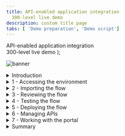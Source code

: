 ```yaml
---
title: API-enabled application integration
  300-level live demo
description: custom title page
tabs: [ 'Demo preparation', 'Demo script']
---
```


  <span>
    API-enabled application integration <br /> 300-level live demo
  </span> );

![banner](./images/300-int-API-enabled-script-GitHub-banner-8-3-21-short.jpg)
<span id="place1"></span>
<details>
<summary>Introduction</summary>
<br/>
Automating customer interactions can remove manual steps, data entry into multiple different applications, and potential errors and delays – all of which are additional costs to your business. This demo automates a series of steps to: obtain and validate input information from a customer with a concern, open a case in Salesforce, attach the incoming information to the case, analyze the tone of the situation, and respond to the customer with the case number and expected date for resolution.<br/><br/>To automate this customer interaction, we will use both APIs and integrations to back-end applications. The demo scenario is related to a car repair, but this is just an example. The same techniques are applicable to your environment in support of your customers.<br/><br/>Let’s get started!
<br/><br/>

(Demo slides [here](./slides.pptx).)

</details>

<details>
<summary>1 - Accessing the environment</summary>

<br/>

| **1.1 - Log into Cloud Pak for Integration** |   |
| :---         | :--- |
| **Action**             | Open Cloud Pak for Integration and click **IBM provided credentials (admin only)** and **Log in** with your admin user and password. |
| **Narration**        | Let’s see IBM Cloud Pak for Integration in action. Here I have a cloud version of the product on IBM Cloud. Let me log in here. |
| **Screenshot**         | &nbsp;  <br/> ![login1](./images/demoscript-login1.png) <br/>![login2](./images/demoscript-login2.png) |

| **1.2 - Cloud Pak for Integration home screen** |   |
| :---         | :--- |
| **Action**             | Show the home screen and click on **Integration Capabilities**. |
| **Narration** &nbsp; &nbsp; &nbsp; &nbsp; &nbsp; &nbsp; &nbsp; &nbsp; &nbsp; &nbsp; &nbsp; &nbsp; &nbsp; &nbsp; &nbsp; &nbsp; &nbsp; &nbsp; &nbsp; &nbsp; &nbsp; &nbsp; &nbsp; &nbsp; &nbsp; &nbsp; &nbsp; &nbsp; &nbsp; &nbsp; &nbsp; &nbsp; &nbsp; &nbsp; &nbsp; &nbsp; &nbsp; &nbsp; &nbsp; &nbsp; &nbsp; &nbsp; &nbsp; &nbsp; &nbsp; &nbsp; &nbsp; &nbsp; &nbsp; &nbsp; &nbsp; &nbsp; &nbsp; &nbsp; &nbsp; &nbsp; &nbsp; &nbsp; &nbsp; &nbsp; &nbsp; &nbsp; &nbsp; &nbsp; &nbsp; &nbsp; &nbsp; &nbsp; &nbsp; &nbsp; &nbsp; &nbsp; &nbsp; &nbsp; &nbsp; &nbsp; &nbsp; &nbsp; &nbsp; &nbsp; &nbsp; &nbsp; &nbsp; &nbsp; &nbsp; &nbsp; &nbsp; &nbsp; &nbsp; &nbsp; &nbsp; &nbsp; &nbsp; &nbsp; &nbsp; &nbsp; | Welcome to IBM Cloud Pak for Integration! We’re now at the home screen showing all the capabilities of the pak, brought together in one place. Specialized integration capabilities for API management, application integration, messaging and more, are built on top of powerful automation services. Let’s see the integration capabilities available. |
| **Screenshot**         | &nbsp;  <br/> ![Demoscript-Home](./images/demoscript-home.png) |

| **1.3 - Integration capabilities** |   |
| :---         | :--- |
| **Action**             | Open Cloud Pak for Integration and click **IBM provided credentials (admin only)** and **Log in** with your admin user and password. |
| **Narration** &nbsp; &nbsp; &nbsp; &nbsp; &nbsp; &nbsp; &nbsp; &nbsp; &nbsp; &nbsp; &nbsp; &nbsp; &nbsp; &nbsp; &nbsp; &nbsp; &nbsp; &nbsp; &nbsp; &nbsp; &nbsp; &nbsp; &nbsp; &nbsp; &nbsp; &nbsp; &nbsp; &nbsp; &nbsp; | Let’s see IBM Cloud Pak for Integration in action. Here I have a cloud version of the product on IBM Cloud. Let me log in here. |
| **Screenshot**         | &nbsp;  <br/> ![login1](./images/demoscript-login1.png) <br/>![login2](./images/demoscript-login2.png) |

**[Go to top](#place1)**

</details>

<details>
<summary>2 - Importing the flow</summary>

<br/>

| **2.1 - Create from an asset** |   |
| :---         | :--- |
| **Action**             | Click **Create from an Asset**. |
| **Narration** &nbsp; &nbsp; &nbsp; &nbsp; &nbsp; &nbsp; &nbsp; &nbsp; &nbsp; &nbsp; &nbsp; &nbsp; &nbsp; &nbsp; &nbsp; &nbsp; &nbsp; &nbsp; &nbsp; &nbsp; &nbsp; &nbsp; &nbsp; &nbsp; &nbsp; &nbsp; &nbsp; &nbsp; &nbsp; &nbsp; &nbsp; &nbsp; | We are in the designer tooling. This is where we can create all our API integration flows and manage our connectivity to services and endpoints. Since we are just starting, there is nothing to see yet. Let’s build some integration logic and see how simple to create our flow from the Asset Repository. |
| **Screenshot**         | &nbsp;  <br/> ![Create from asset](./images/demoscript-createfromasset.png) |

| **2.2 - Select an asset** |  |
| :---         | :--- |
| **Action**             | Click on the **+** sign to the right on the **Car Insurance Cognitive API Lab Short V2**. |
| **Narration**      | Click on the **+** sign to the right on the **Car Insurance Cognitive API Lab Short V2**. |
| **Screenshot**         | &nbsp;  <br/> ![Demoscript-Home](./images/demoscript-home.png) |

**[Go to top](#place1)**

</details>

<details>
<summary>3 - Reviewing the flow</summary>

<br/>

| **3.1 - Review properties** |   |
| :---         | :--- |
| **Action**             | Show the **Properties view** and click on **Operations** |
| **Narration**      | The designer builds your API for you – you don’t need to worry about OpenAPI specs or Swagger editors – it’s all built in. These are the fields we are going to use for our API. Note that we tell our API which field is the key – in our case, CaseReference. |
| **Screenshot**         | &nbsp; <br/> ![Review properties](./images/demoscript-review-props.png) |

| **3.2 - Review operations** |   |
| :---         | :--- |
| **Action**             | Show the **Operations view** and click on **Edit flow** |
| **Narration**      | In the Operations view are the actions that the API exposes along with the data. In this demo, we’re going to build just one operation: “Create Car Repair Claim”.  We can add more later if we wish. Let’s check the flow logic. |
| **Screenshot**         | &nbsp; <br/> ![operations](./images/demoscript-operations.png) |

| **3.3 - Review the flow** |   |
| :---         | :--- |
| **Action**             | Initially **close** the Request dialog. Explain the Flow and Scroll through all of the connectors in the flow. After that, open the **Request** again, by clicking the first step of the flow. |
| **Narration**      | Here we have our demo flow. In the designer flow editor, we can edit and change our flow. We are a car repair company that wants to create an API that will enable customers to send us photos of their cars along with descriptions of what needs to be done with them. With this information, we will create a case in Salesforce while using Watson to analyze if the customer is angry or upset. Let’s explore our flow in detail. |
| **Screenshot**         | &nbsp; <br/> ![review flow](./images/demoscript-review-flow.png) |

| **3.4 - Review request** |   |
| :---         | :--- |
| **Action**             | Show the **Request** dialog (1). Click to *open* the **if** step (2). |
| **Narration**      | Our flow starts by receiving the customer’s car repair request with photo via an API. Designer automatically creates an API “request” and “response” for your API flow.|
| **Screenshot**         | &nbsp; <br/> ![review request](./images/demoscript-review-request.png) |

| **3.5 - Validating the photo** |   |
| :---         | :--- |
| **Action**             | Explore the *if* step (1) and click on **Salesforce Connector - Retrieve contacts** (2). |
| **Narration**      | Our flow starts by receiving the customer’s car repair request with photo via an API. Designer automatically creates an API “request” and “response” for your API flow. |
| **Screenshot**         | &nbsp; <br/> ![review if](./images/demoscript-review-if.png) |

| **3.6 - Retrieve contacts** |   |
| :---         | :--- |
| **Action**             | Explore the **Salesforce Connector - Retrieve contacts** (1). |
| **Screenshot**         | &nbsp; <br/> ![contacts1](./images/demoscript-contacts1.png) |
| **Action**             | Change the contact **Full Name** to **Andrew Young** (2). **Test** the connection (3). |
| **Screenshot**         | &nbsp; <br/> ![contacts2](./images/demoscript-contacts2.png) |
| **Action**             |  Change the contact **Full Name** back to Andy Young (4). **Test** again. (5). Open **View details**. (6). |
| **Screenshot**         | &nbsp; <br/> ![contacts3](./images/demoscript-contacts3.png) |
| **Action**             | On the **Output**, open the **Contact1** object. (7). |
| **Screenshot**         | &nbsp; <br/> ![contacts4](./images/demoscript-contacts4.png) |
| **Action**             | **Close** all the dialog tabs. Click on the **Salesforce – Create case node** (8). |
| **Screenshot**         | &nbsp; <br/> ![contacts5](./images/demoscript-contacts5.png) |
 **Narration**      | Third, we use a connector to create a case in Salesforce with the data from the API. This case is where we store the details and progress of our repair. We are using a hard-coded contact name: ‘Andy Young’. He’s the contact for the insurance company that sends customers. Salesforce Developer Accounts have a prepopulated set of data that you can use to test. ‘Andy Young’ is one of those prepopulated contacts. Let’s test our connection with Salesforce. Let me change the contact to Andrew Young and test the connection.<br/><br/> The test shows that we don’t have an Andrew Young. Let’s change it back to Andy Young and test again. We now receive a successful response. This proves that our connection is working. Let’s check the details. Here we can see the output returned from Salesforce, including the Contact ID. |

| **3.7 - Create a case** |   |
| :---         | :--- |
| **Action**             | Explore the **Salesforce – Create case node**. **Close** the Salesforce connector dialog. Open the **Salesforce - Create Attachment** node. |
| **Narration**      | Now that we have the ID that we need, let’s create our Salesforce case. Note that we just re-use the same Salesforce connector but with a different operation and data. Here we can see that our contact ID comes from the previous ‘retrieve contact’ Salesforce Call. The name and email address come from the API request. The connector ‘knows’ that fields like ‘Case Type’ have a limited number of values in Salesforce – so it automatically converts them into pull-down lists of values you can choose. |
| **Screenshot**         | &nbsp; <br/> ![create-case](./images/demoscript-review-salesforce-createcase.png) |

| **3.8 - Create an attachment** |   |
| :---         | :--- |
| **Action**             | Explore the *Salesforce – Create attachment node* (1). **Close** the Salesforce connector dialog. Open the **IBM Watson Tone Analyzer** node (2). |
| **Narration**      | To add a photograph, we need to create a Salesforce attachment. That will be easy, since we just use the connector again. Note that we use the case ID that is a returned value from the ‘Create Case’ connector call, which is kept in the flow automatically. We send the PhotoOfCar as a base64 string and we tell Salesforce that the content type is image/jpeg. |
| **Screenshot**         | &nbsp; <br/> ![demoscript-review-attachment](./images/demoscript-review-attachment.png) |

| **3.9 - Analyze the description** |   |
| :---         | :--- |
| **Action**             | Explore the **Watson Tone Analyzer** connector (1). **Close** the Tone Analyzer connector dialog. Open the **Salesforce - Create case comment** (2). |
| **Narration**      | Here, the Watson Tone Analyzer service analyzes the tone of the information provided by the customer. This can identify if the customer is angry or upset, allowing us to better tailor our response. |
| **Screenshot**         | &nbsp; <br/> ![demoscript-review-analyzer](./images/demoscript-review-analyzer.png) |

| **3.10 - Create a case comment** |   |
| :---         | :--- |
| **Action**             | Explore the **Salesforce – Create case comment** node (1). Close the Salesforce connector dialog. Open the **Response**. (2) |
| **Narration**      | Now we’ll add a comment to the case with the Salesforce connector and supply the tone name returned from Watson into the body of the comment. |
| **Screenshot**         | &nbsp; <br/> ![demoscript-review-comment](./images/demoscript-review-comment.png) |

| **3.11 - Responding to the customer** |   |
| :---         | :--- |
| **Action**             | Explore the **Response** dialog (1). Click **Done** (2). |
| **Narration**      | Here we have the response that we submit to the customer after the API call. This response includes their Salesforce case reference for future enquiries, an estimate of how long it will take to repair, and also how much it will cost. Now that we've built the flow, let’s start it! |
| **Screenshot**         | &nbsp; <br/> ![demoscript-review-response](./images/demoscript-review-response.png) |

**[Go to top](#place1)**

</details>

<details>

<summary>4 - Testing the flow</summary>

<br/>

| **4.1 - Starting the flow** |   |
| :---         | :--- |
| **Action**             | Click **Start API** on the **three dot menu** at the top right |
| **Narration**      | Now that we’ve looked at the integration flow, let’s start it up. When our flow is running, we need to test it.  |
| **Screenshot**         | &nbsp; <br/> ![demoscript-start-flow](./images/demoscript-start-flow.png) |

| **4.2 - Setting environment variables** |   |
| :---         | :--- |
| **Action**             | Open the **Test** tab (1). Copy the **Endpoint URL** (2). |
| **Screenshot**         | &nbsp; <br/> ![demoscript-variables](./images/demoscript-variables0.png) |
| **Action**             | Open **POST /CarRepairClaim** (3). Open **Try it** (4).  Copy the **Username** (5) and **Password** (6).
| **Screenshot**         | &nbsp; <br/> ![demoscript-variables](./images/demoscript-variables1.png) |
| **Action**             | In your script folder, on **terminal** window, **edit** the **00-variables** file (e.g.: vi 00-variables) and update the **BASEPATH** (7), **USERNAME** (8) and **PASSWORD** (9). |
| **Screenshot**         | &nbsp; <br/> ![demoscript-variables2](./images/demoscript-variables2.png) |
| **Action**             |  Execute **source exportVariables.sh** (10) |
| **Screenshot**         | &nbsp; <br/> ![demoscript-variables3](./images/demoscript-variables3.png) |
| **Narration**      | Now that we’ve built our API, we need to test it. APIs can be tested in various ways, and we will performe three different tests: one in the designer tool now; another when our API is deployed to the Cloud Pak App Connect Runtime; and a final test that will call through a gateway. Since we’re using base64 pictures, for simplicity and speed we will use simple curl scripts so that we can call the APIs from the command line.<br/><br/> Before we execute the script to call our API, we need to configure our script to point to our environment. To get the credentials for the designer, we go to the ‘Manage’ tab in designer. Now, let’s change our variable files to use these credentials.  Let’s export these variables. |

| **4.3 - Running the test** |   |
| :---         | :--- |
| **Action**             | Edit the **demotestcar.sh** script (1). |
| **Screenshot**         | &nbsp; <br/> ![demoscript-car-running1](./images/demoscript-car-running1.png) |
| **Action**             | Explore and close the file. Execute **./demotestcar.sh** (2). |
| **Screenshot**         | &nbsp; <br/> ![demoscript-car-running2](./images/demoscript-car-running2.png) |
| **Narration**      | It's time to run the script. Checking the script, we can see that we have a simple curl command that calls our API, passing the user and password. Our data request is JSON with all the information about the case, including a picture with a Subaru SUV. When it is ready, we run this script. We received the expected response with the case information. |

| **4.4 - Checking Salesforce** |   |
| :---         | :--- |
| **Action**             | Open the **Salesforce Dev Account** site (1). On the **App Launcher** menu, search for **Cases** (2). |
| **Action**             | Open the **Cases** page (3). On *Cases* view, open the latest **Car Breakdown case** (4). Explore all fields, including picture and Watson analysis (5).  |
| **Screenshot**         | &nbsp; <br/> ![Salesforce-check1](./images/demoscript-salesforce-check1.png) |
| **Screenshot**         | &nbsp; <br/> ![Salesforce-check2](./images/demoscript-salesforce-check2.png) |
| **Screenshot**         | &nbsp; <br/> ![Salesforce-check3](./images/demoscript-salesforce-check3.png) |
| **Narration**      | Let’s check our Salesforce system to see if we have a new case. Let’s open the Cases page. In the Recently Viewed section, we can check all open cases. Here we have our case with all the information, including the picture and the Watson tone analysis. With this information, our customer relationship team can support our customer.  |

**[Go to top](#place1)**

</details>

<details>

<summary>5 - Deploying the flow</summary>

<br/>

| **5.1 - Export the BAR file** |   |
| :---         | :--- |
| **Action**             | Into the **Designer Dashboard** (1), click the **menu** (2) and click **Export** (3). |
| **Screenshot**         | &nbsp; <br/> ![demoscript-export-bar1](./images/demoscript-export-bar1.png) |
| **Action**             | Select **Runtime flow asset (BAR)** (4) and click **Export** (5).  |
| **Screenshot**         | &nbsp; <br/> ![demoscript-export-bar2](./images/demoscript-export-bar2.png) |
| **Narration**      | To deploy the flow to an integration server, you must export it as a BAR file. All the configuration settings, other than the connection credentials for your accounts, are preserved in the exported archive. Let’s export an executable BAR file. From the dashboard, locate the flow, open its menu, and then click Export. When you export a flow, you can choose to export its configuration as a YAML or BAR file, or as an OpenAPI document. In our case, we export as a BAR File. |

| **5.2 - Import the BAR file** |   |
| :---         | :--- |
| **Action**             | Open the **Main Menu** (1), and click **Run > Integrations** (2). |
| **Screenshot**         | &nbsp; <br/> ![demoscript-import-bar1.png](./images/demoscript-import-bar1.png) |
| **Action**             | Click **Create a server** (3). |
| **Screenshot**         | &nbsp; <br/> ![demoscript-import-bar2.png](./images/demoscript-import-bar2.png) |
| **Action**             | Select **Quick start designer integration** (4) and click **Next** (5). |
| **Screenshot**         | &nbsp; <br/> ![demoscript-import-bar3.png](./images/demoscript-import-bar3.png) |
| **Action**             | **Upload the BAR** file (6) and click **Next** (7). |
| **Screenshot**         | &nbsp; <br/> ![demoscript-import-bar4.png](./images/demoscript-import-bar4.png) |
| **Action**             | Select **ace-designerdemo-designer-acc** (8) and click **Next** (9). |
| **Screenshot**         | &nbsp; <br/> ![demoscript-import-bar5.png](./images/demoscript-import-bar5.png) |
| **Action**             | Enter a **name** for our integration server (10). Set **Enable Operations Dashboard tracing** to **On** (11). Enter **cp4i** as *Operations Dashboard namespace (12). Click **Create** (13)   |
| **Screenshot**         | &nbsp; <br/> ![demoscript-import-bar5.png](./images/demoscript-import-bar5.png) |
| **Narration**      | Now, let’s open the App Connect dashboard and create a new server. We need to create an integration server to run our integration. An integration server is a Kubernetes pod which has the containers needed to run our BAR file. We need to select the kind of tooling we used to build the integration. We used the designer. So, we just need to upload the BAR file that we exported from designer. And here we choose which configurations we want. Here we enter the information that we want for our Integration server. Let’s create it! |

| **5.3 - Verify the server** |   |
| :---         | :--- |
| **Action**             | Click on our **Integration Server** (1). |
| **Screenshot**         | &nbsp; <br/> ![demoscript-verify-server1](./images/demoscript-verify-server1.png) |
| **Action**             | Open our **API Flow** (2). |
| **Screenshot**         | &nbsp; <br/> ![demoscript-verify-server2](./images/demoscript-verify-server2.png) |
| **Action**             | Explore the API details (3). |
| **Screenshot**         | &nbsp; <br/> ![demoscript-verify-server3](./images/demoscript-verify-server3.png) |
| **Narration**      | Now we have our new integration server. We need to wait some time for the pods to start. At this point, the integration is running on the Cloud Pak. Opening the server, we can see our API flow. And click again, we’ll drill down further and see our API details. We can see the REST operation, the base URL, and we can even download the OpenAPI document. |

| **5.4 - Testing the flow in the runtime** |   |
| :---         | :--- |
| **Action**             | Copy the **Endpoint** (1). |
| **Screenshot**         | &nbsp; <br/> ![demoscript-testing-runtime1](./images/demoscript-testing-runtime1.png) |
| **Action**             | In your script folder, on **terminal** window, **edit** the **00-variables** file and update the **BASEPATH** (2). |
| **Screenshot**         | &nbsp; <br/> ![demoscript-testing-runtime2](./images/demoscript-testing-runtime2.png) |
| **Action**             | **NOTE:** remove the "/" from the end of the endpoint**. Execute **source exportVariables.sh** (3). |
| **Screenshot**         | &nbsp; <br/> ![demoscript-testing-runtime3](./images/demoscript-testing-runtime3.png) |
| **Action**             | Execute **./demotestcar.sh** (4). |
| **Screenshot**         | &nbsp; <br/> ![demoscript-testing-runtime4](./images/demoscript-testing-runtime4.png) |
| **Action**             | Check the **new case** in *Salesforce* (5).|
| **Screenshot**         | &nbsp; <br/> ![demoscript-testing-runtime5](./images/demoscript-testing-runtime5.png) |
| **Narration**      | We’ll use the same scripts we used to test designer – we’ll just change the variables to point to the CP4I runtime. In the server, we can get the runtime information. Let’s update our variables file and export them again. Now, we just need to run our script again with the same request data. We can check the Salesforce cases page, and voilá here we have our new case created by calling the API in the Integration Runtime. |

**[Go to top](#place1)**

</details>

<details>
<summary>6 - Managing APIs</summary>

<br/>

| **6.1 - Download an OpenAPI Document** |   |
| :---         | :--- |
| **Action**             | Click **Download OpenAPI Document** link (1). |
| **Screenshot**         | &nbsp; <br/> ![demoscript-download-openapi.png](./images/demoscript-download-openapi.png) |
| **Actions**             | Open your YAML file with any editor and manually add **x-ibm-configuration: gateway: datapower-api-gateway** (2). |
| **Screenshot**         | &nbsp; <br/> ![demoscript-download-openap2i.png](./images/demoscript-download-openapi2.png) |
| **Narration**          | We’ve created an application integration flow and successfully called it via a REST API call! Now, to make it accessible to the world, it’s important to add security around it. Let’s export our API to API Connect by downloading the OpenAPI document. |

| **6.2 - Develop the API** |   |
| :---         | :--- |
| **Action**             | Open the **menu** (1) and on **run** (2) section, select **APIs** (3). |
| **Screenshot**         | &nbsp; <br/> ![demoscript-develop-api1](./images/demoscript-develop-api1.png) |
| **Action**             | If necessary, select the **ademo** instance (4). |
| **Screenshot**         | &nbsp; <br/> ![demoscript-develop-api2](./images/demoscript-develop-api2.png) |
| **Action**             | In the **API Connect** page, click **Common Services user registry** (5). |
| **Screenshot**         | &nbsp; <br/> ![demoscript-develop-api3](./images/demoscript-develop-api3.png) |
| **Action**             | Click **Develop APIs and Products** (6). |
| **Screenshot**         | &nbsp; <br/> ![demoscript-develop-api4](./images/demoscript-develop-api4.png) |
| **Action**             | Click **Add**, then choose **API (from REST, GraphQL or SOAP)** from the drop-down menu (7). |
| **Action**             | Choose **From an existing OpenAPI service** (8) and click **Next** (9). |
| **Screenshot**         | &nbsp; <br/> ![demoscript-develop-api5](./images/demoscript-develop-api5.png) |
| **Action**             | Upload our **Car_Insurance..** YAML file (10) and click **Next** (11). |
| **Screenshot**         | &nbsp; <br/> ![demoscript-develop-api6](./images/demoscript-develop-api6.png) |
| **Action**             | Confirm the info about API and click **Next** (12). |
| **Screenshot**         | &nbsp; <br/> ![demoscript-develop-api7](./images/demoscript-develop-api7.png) |
| **Action**             | Keep the security settings and click **Next** (13). |
| **Screenshot**         | &nbsp; <br/> ![demoscript-develop-api8](./images/demoscript-develop-api8.png) |
| **Action**             | Choose **From an existing OpenAPI service** (8) and click **Next** (9). Upload our **Car_Insurance..** YAML file (10) and click **Next** (11). Confirm the Info about API and click **Next** (12). Keep the security settings and click **Next** (13). |
| **Screenshot**         | &nbsp; <br/> ![demoscript-develop-api9](./images/demoscript-develop-api9.png) |
| **Screenshot**         | &nbsp; <br/> ![demoscript-develop-api10](./images/demoscript-develop-api10.png) |
| **Narration**          | Now, let’s open our API Manager. Here, we add our API from an existing OpenAPI service by selecting our YAML file. We confirm the info about the API, keep the security settings. Our API with client ID is created! |

| **6.3 - Edit the API** |   |
| :---         | :--- |
| **Action**             | Click **Edit API** (1). |
| **Screenshot**         | &nbsp; <br/> ![demoscript-edit-api1](./images/demoscript-edit-api1.png) |
| **Action**             | Change to **Online** (2). |
| **Screenshot**         | &nbsp; <br/> ![demoscript-edit-api2](./images/demoscript-edit-api2.png) |
| **Action**             | Scroll down to **Base Path**. You’ll see the base path has a trailing slash at the end. **Remove** this (3). Click **Save** (4). Click **Test** (5). |
| **Screenshot**         | &nbsp; <br/> ![demoscript-edit-api3](./images/demoscript-edit-api3.png) |
| **Narration**          | Let’s check our new API in API Manager. We will put our API online and test it. |

<br/>

| **6.4 - Test the API** |   |
| :---         | :--- |
| **Action**             | Copy the **POST URL** (remove **/CarRepairClaim**) (1). Copy the **X-IBM-Client-Id** (2). |
| **Screenshot**         | &nbsp; <br/> ![demoscript-test-apic1](./images/demoscript-test-apic1.png) |
| **Screenshot**         | &nbsp; <br/> ![demoscript-test-apic2](./images/demoscript-test-apic2.png) |
| **Action**             | In your script folder, on **terminal** window, **edit** the **00-variables** file and update the **BASEPATH** and **CLIENTID** (3). |
| **Screenshot**         | &nbsp; <br/> ![demoscript-test-apic3](./images/demoscript-test-apic3.png) |
| **Action**             | Execute **source exportVariables.sh** (4). |
| **Screenshot**         | &nbsp; <br/> ![demoscript-test-apic4](./images/demoscript-test-apic4.png) |
| **Action**             | Check the **new case** in **Salesforce**. |
| **Narration**      | We can use this page to test the API, but we will need to include the JSON body. Let’s use the test script that is ready. We just need to copy the new URL and the Client ID and update our script variables. |

<br/>

| **6.5 - Publish the API** |   |
| :---         | :--- |
| **Action**             | Open the **Menu** (1) and click **Publish** (2). |
| **Screenshot**         | &nbsp; <br/> ![demoscript-publish-api1](./images/demoscript-publish-api1.png) |
| **Action**             | Enter **Car Repair APIs** as **Product Title** (3). |
| **Screenshot**         | &nbsp; <br/> ![demoscript-publish-api2](./images/demoscript-publish-api2.png) |
| **Action**             | Select **Catalog for Demo use (ddd-demo-test-catalog)** and click **Publish** (4). |
| **Screenshot**         | &nbsp; <br/> ![demoscript-publish-api3](./images/demoscript-publish-api3.png) |
| **Screenshot**         | &nbsp; <br/> ![demoscript-publish-api4](./images/demoscript-publish-api4.png) |
| **Narration**          | We will make the API available to developers. To do so, the API must be included into an API product and then published to the catalog. A product dictates rate limits and API throttling. |

<br/>

| **6.6 - Adding a rate limiting plan** |   |
| :---         | :--- |
| **Action**             | Open the **Products** tab (1). Click on the **Car Repair APIs** product (2). |
| **Screenshot**         | &nbsp; <br/> ![demoscript-rate-limit1](./images/demoscript-rate-limit1.png) |
| **Action**             | Click on **plans** (3). Click **add** (4). |
| **Screenshot**         | &nbsp; <br/> ![demoscript-rate-limit2](./images/demoscript-rate-limit2.png) |
| **Action**             | Enter **gold plan** as **Title** (5). Change the **Rate Limits** to **100 Calls Per 1 minute** (6). Click **Save** (7). |
| **Screenshot**         | &nbsp; <br/> ![demoscript-rate-limit3](./images/demoscript-rate-limit3.png) |
| **Action**             | Open the **Develop** page (8). |
| **Screenshot**         | &nbsp; <br/> ![demoscript-rate-limit4](./images/demoscript-rate-limit4.png) |
| **Action**             | Back to the **Products** tab (9). Open the **Menu** and **Publish** the product (10). |
| **Screenshot**         | &nbsp; <br/> ![demoscript-rate-limit5](./images/demoscript-rate-limit5.png) |
| **Action**             | Select the **Catalog for Demo use** (11). Click **Publish** (12). |
| **Screenshot**         | &nbsp; <br/> ![demoscript-rate-limit6](./images/demoscript-rate-limit6.png) |
| **Action**             | Open the **Manage** section. (13), open the **Catalog for Demo use** section (14), and check the product's **State** and **Plans** (15).
| **Screenshot**         | &nbsp; <br/> ![demoscript-rate-limit7](./images/demoscript-rate-limit7.png) |
| **Narration**      | Security is applied to APIs. Rate limiting is applied to either APIs or API products. Let’s assign a rate limit for the API Product. We just need to open our new product. Rate limiting is accomplished using plans. Let’s create a new gold plan with a specific rate limits.<br/><br/> We have now two plans, the gold and the default plan. We can have multiple plans for different consumers. For example, we can add approval steps for consumers when they sign up, or we can allocate them plans as a provider.<br/><br/> We now need to republish our product. You’ll be prompted for a catalog to publish to. We only have one gateway installed so we don’t need to worry about that. Just publish. |

**[Go to top](#place1)**

</details>

<details>

<summary>7 - Working with the portal</summary>

<br/>

| **7.1 - Accessing the portal** |   |
| :---         | :--- |
| **Action**             | Open the **Catalog settings** (1). Click **Portal** (2). Copy the **Portal URL** (3). |
| **Screenshot**         | &nbsp;  <br/>![demoscript-access-portal1](./images/demoscript-access-portal1.png) |
| **Action**             | Open a new browser tab and access the portal URL. If you don't have a developer account click **Create account** to create it (4). |
| **Screenshot**         | &nbsp;  <br/>![demoscript-access-portal2](./images/demoscript-access-portal2.png) |
| **Action**             | Complete the registration (5). |
| **Screenshot**         | &nbsp;  <br/>![demoscript-access-portal3](./images/demoscript-access-portal3.png) |
| **Action**             |  **Sign in** (6). |
| **Screenshot**         | &nbsp;  <br/>![demoscript-access-portal4](./images/demoscript-access-portal4.png) |
| **Narration**      | Now that we’ve published our API, we need to make sure that our API consumers can discover it and use it. Our portal allows potential API consumers to view the APIs, sign up and subscribe to plans in a self-service manner, test the APIs, download the **OpenAPI - Swagger documents** and more. Let’s get our portal URL and sign up as a consumer of our API using portal self-service.|

| **7.2 - Create a new app** |   |
| :---         | :--- |
| **Action**             | Click **Create a new App** (1). |
| **Screenshot**         | &nbsp;  <br/>![demoscript new app 1](./images/demoscript-new-app1.png) |
| **Action**             | Enter **Car Repair Application** as **App Title** (2). Click **Save** (3). |
| **Screenshot**         | &nbsp;  <br/>![demoscript new app2](./images/demoscript-new-app2.png) |
| **Action**             | On the credentials dialog, click **OK** (4). |
| **Screenshot**         | &nbsp;  <br/>![demoscript new app3](./images/demoscript-new-app3.png) |
| **Action**             | On the **Subscription** tab, copy the client ID (5). |
| **Screenshot**         | &nbsp;  <br/>![demoscript new app 4](./images/demoscript-new-app4.png) |
| **Narration**      | As a consumer/developer, we’re going to create a new application in the portal. This will give us an API key, allowing us to call our APIs. We just need to give an application title and copy the API key and secret. |

| **7.3 - Subscribe to the API** |   |
| :---         | :--- |
| **Action**             | Click **Why not browse the available APIs?** (1). |
| **Screenshot**         | &nbsp;  <br/>![demoscript-subscription1](./images/demoscript-subscription1.png) |
| **Action**             | Click **Car Repair APIs 1.0.0** (2). |
| **Screenshot**         | &nbsp;  <br/>![demoscript-subscription2](./images/demoscript-subscription2.png) |
| **Action**             | On **Gold Plan**, click **Subscribe** (3). |
| **Screenshot**         | &nbsp;  <br/>![demoscript-subscription3](./images/demoscript-subscription3.png) |
| **Action**             | Select the **Car Repair Application** (4). |
| **Screenshot**         | &nbsp;  <br/>![demoscript-subscription4](./images/demoscript-subscription4.png) |
| **Action**             | Confirm the subscription by clicking **Next** (5). |
| **Screenshot**         | &nbsp;  <br/>![demoscript-subscription5](./images/demoscript-subscription5.png) |
| **Action**             | Click **Done** (6). |
| **Screenshot**         | &nbsp;  <br/>![demoscript-subscription6](./images/demoscript-subscription6.png) |
| **Narration**      | We haven't subscribed to any APIs, so let’s do it now. There’s only one API product to subscribe to in our demo, but normally there would be many. After we select our API product, we can see the plans available. Simply hover over each plan to get the limits.<br/><br/> We want to subscribe to the gold plan, but which application do we want to use to subscribe? We can have many applications but, in this demo, we’ve only created one. So, we just need to select the App that we created earlier and confirm our subscription. And done - we are subscribed to our API! |

| **7.4 - Test the API** |   |
| :---         | :--- |
| **Action**             | Click on the **Car_Insurance API** itself (1). |
| **Screenshot**         | &nbsp;  <br/>![demoscript-portal-test1.png](./images/demoscript-portal-test1.png) |
| **Action**             | Copy the **Endpoint** (2). Open the **POST /CarRepairClaim** (3). |
| **Screenshot**         | &nbsp;  <br/>![demoscript portal test2](./images/demoscript-portal-test2.png) |
| **Action**             | Explore the **Example request** area (4). |
| **Screenshot**         | &nbsp;  <br/>![demoscript portal test3](./images/demoscript-portal-test3.png) |
| **Action**             | Open the **Try it** tab (5). |
| **Screenshot**         | &nbsp;  <br/>![demoscript portal test4](./images/demoscript-portal-test4.png) |
| **Action**             | Click **Generate** (6). Click **Send** (7).  |
| **Screenshot**         | &nbsp;  <br/>![demoscript portal test5](./images/demoscript-portal-test5.png) |
| **Action**             | Explore the **Response** (8).|
| **Screenshot**         | &nbsp;  <br/>![demoscript portal test6](./images/demoscript-portal-test6.png) |
| **Narration**      | We’re now back at the product screen, where we can explore our API. From the overview page, we can download the OpenAPI document and get the API endpoint. Note the portal has everything you need to call your API. It’s even generated clients in various languages for you to copy and paste into your calling application. You can try the API on the **Try it** area. Using the **Generate** button, the portal generates a request with random sample data for you. Now, let’s test it. We received a response, our API is running, and we’ve gone through the gateway to access it. |

| **7.5 - Viewing your API statistics** |   |
| :---         | :--- |
| **Action**             | Click **Apps** on top menu (1). Click the **Car Repair APIs** (2). Explore the API stats (3). |
| **Screenshot**         | &nbsp;  <br/>![demoscript statistics1](./images/demoscript-statistics1.png) |
| **Action**             | Click the **Car Repair APIs** (2). |
| **Screenshot**         | &nbsp;  <br/>![demoscript statistics2](./images/demoscript-statistics2.png) |
| **Action**             | Explore the API stats (3). |
| **Screenshot**         | &nbsp;  <br/>![demoscript statistics3](./images/demoscript-statistics3.png) |
| **Narration**      | We can see our API statistics in the portal. We just need to select our app and we can see all the API calls, including any possible errors. If you make more calls, you’ll see larger statistic results. |
<br/><br/>

**[Go to top](#place1)**

</details>

<details>
<summary>Summary</summary>

<br/>
Let’s summarize what we’ve done today. In the demo we: accessed the Cloud Pak for Integration environment and explored the capabilities; imported and reviewed the automated customer interactions integration flow; tested the flow; deployed the flow into the Cloud Pak runtime environment; managed access to the flow as an API and set up the security and rate limits; and demonstrated how a developer can use the API Portal to perform self-service consumption of the API.<br/><br/>From a business perspective we used APIs and application integrations to automate a series of steps to: obtain and validate input information from a customer with a concern, open a case in Salesforce, attach the incoming information to the case, analyze the tone of the situation, and respond to the customer with the case number and expected date for resolution. <br/><br/>The customer expressing a concern or needing assistance obtains rapid response to their interaction and the confidence that your business is handling their request.<br/><br/>

(Demo slides [here](./slides.pptx).)

<br/>

**[Go to top](#place1)**

</details>
